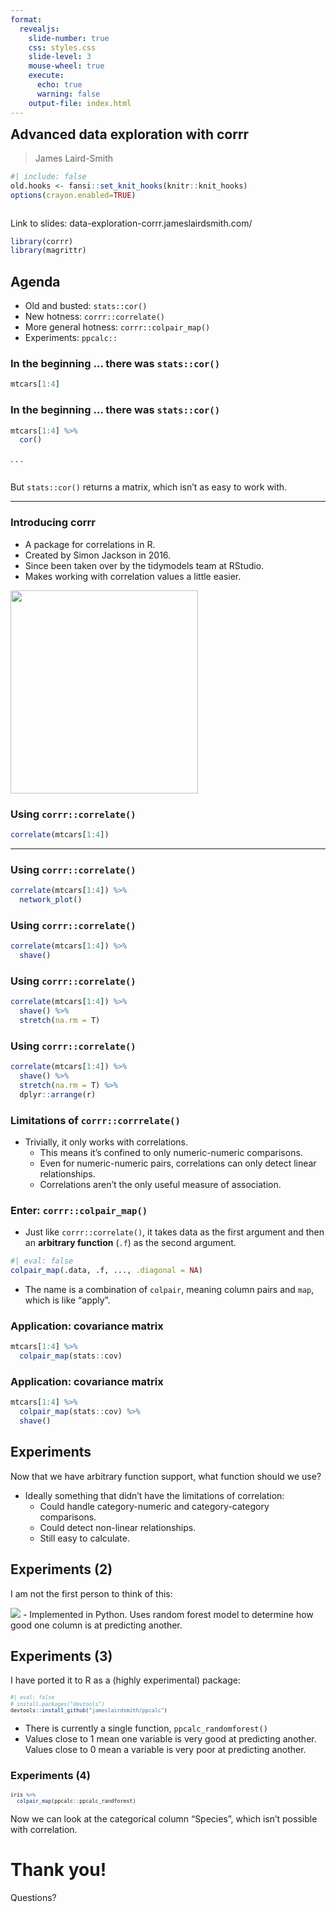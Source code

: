```yaml
---
format:
  revealjs: 
    slide-number: true
    css: styles.css
    slide-level: 3
    mouse-wheel: true
    execute:
      echo: true
      warning: false
    output-file: index.html
---
```


## Advanced data exploration with corrr {style="margin-top: 0em;"}

> James Laird-Smith

```r
#| include: false
old.hooks <- fansi::set_knit_hooks(knitr::knit_hooks)
options(crayon.enabled=TRUE)
```

::: {style="margin-top: 2em; margin-bottom: 1em"}
Link to slides: data-exploration-corrr.jameslairdsmith.com/ 
:::

```r
library(corrr)
library(magrittr)
```

## Agenda

- Old and busted: `stats::cor()`
- New hotness: `corrr::correlate()`
- More general hotness: `corrr::colpair_map()`
- Experiments: `ppcalc::`

### In the beginning ... there was `stats::cor()` {auto-animate="true"}

```r
mtcars[1:4]
```

### In the beginning ... there was `stats::cor()` {auto-animate="true"}

```r
mtcars[1:4] %>% 
  cor()
```

. . .

::: {style="margin-top: 2em"}
But `stats::cor()` returns a matrix, which isn't as easy to work with.
:::

---

### Introducing corrr

- A package for correlations in R.
- Created by Simon Jackson in 2016.
- Since been taken over by the tidymodels team at RStudio.
- Makes working with correlation values a little easier.

![](corrr-logo.png){.absolute bottom=0 right=50 width="300" height="325"}

### Using `corrr::correlate()` {auto-animate="true"}

```r
correlate(mtcars[1:4]) 
```

---

### Using `corrr::correlate()` {auto-animate="true"}

```r
correlate(mtcars[1:4]) %>%
  network_plot()
```

### Using `corrr::correlate()` {auto-animate="true"}

```r
correlate(mtcars[1:4]) %>% 
  shave()
```

### Using `corrr::correlate()` {auto-animate="true"}

```r
correlate(mtcars[1:4]) %>% 
  shave() %>%
  stretch(na.rm = T)
```

### Using `corrr::correlate()` {auto-animate="true"}

```r
correlate(mtcars[1:4]) %>% 
  shave() %>%
  stretch(na.rm = T) %>% 
  dplyr::arrange(r)
```

### Limitations of `corrr::corrrelate()`

- Trivially, it only works with correlations.
  - This means it's confined to only numeric-numeric comparisons.
  - Even for numeric-numeric pairs, correlations can only detect linear relationships.
  - Correlations aren't the only useful measure of association.
  
  
### Enter: `corrr::colpair_map()`

- Just like `corrr::correlate()`, it takes data as the first argument and then an **arbitrary function** (`.f`) as the second argument.

::: {style="margin-top: 0.5em; margin-bottom: 1em"}
```r
#| eval: false
colpair_map(.data, .f, ..., .diagonal = NA)
```
:::

- The name is a combination of `colpair`, meaning column pairs and `map`, which is like "apply".

### Application: covariance matrix {auto-animate="true"}

```r
mtcars[1:4] %>% 
  colpair_map(stats::cov)
```

### Application: covariance matrix {auto-animate="true"}

```r
mtcars[1:4] %>% 
  colpair_map(stats::cov) %>% 
  shave()
```

## Experiments

Now that we have arbitrary function support, what function should we use?

- Ideally something that didn't have the limitations of correlation:
  - Could handle category-numeric and category-category comparisons.
  - Could detect non-linear relationships.
  - Still easy to calculate.
  
## Experiments (2)

I am not the first person to think of this:

![](pp-article-medium.png)
- Implemented in Python. Uses random forest model to determine how good one column is at predicting another.

## Experiments (3)

I have ported it to R as a (highly experimental) package:

:::{style="font-size: 0.7em;"}
```r
#| eval: false
# install.packages("devtools")
devtools::install_github("jameslairdsmith/ppcalc")
```
:::

- There is currently a single function, `ppcalc_randomforest()`
- Values close to 1 mean one variable is very good at predicting another. Values close to 0 mean a variable is very poor at predicting another.

### Experiments (4)

:::{style="font-size: 0.7em;"}
```r
iris %>% 
  colpair_map(ppcalc::ppcalc_randforest)
```
:::

Now we can look at the categorical column "Species", which isn't possible with correlation.

# Thank you! 

Questions?